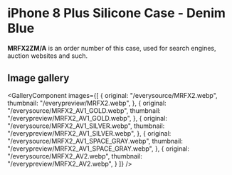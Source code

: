 
# iPhone 8 Plus Silicone Case - Denim Blue

<Callout type='info' emoji='👉🏻'>**MRFX2ZM/A** is an order number of this case, used for search engines, auction websites and such.</Callout>

## Image gallery

<GalleryComponent
    images={[
      {
        original: "/everysource/MRFX2.webp",
        thumbnail: "/everypreview/MRFX2.webp",
      },
      {
        original: "/everysource/MRFX2_AV1_GOLD.webp",
        thumbnail: "/everypreview/MRFX2_AV1_GOLD.webp",
      },
      {
        original: "/everysource/MRFX2_AV1_SILVER.webp",
        thumbnail: "/everypreview/MRFX2_AV1_SILVER.webp",
      },
      {
        original: "/everysource/MRFX2_AV1_SPACE_GRAY.webp",
        thumbnail: "/everypreview/MRFX2_AV1_SPACE_GRAY.webp",
      },
      {
        original: "/everysource/MRFX2_AV2.webp",
        thumbnail: "/everypreview/MRFX2_AV2.webp",
      }
    ]}
  />
